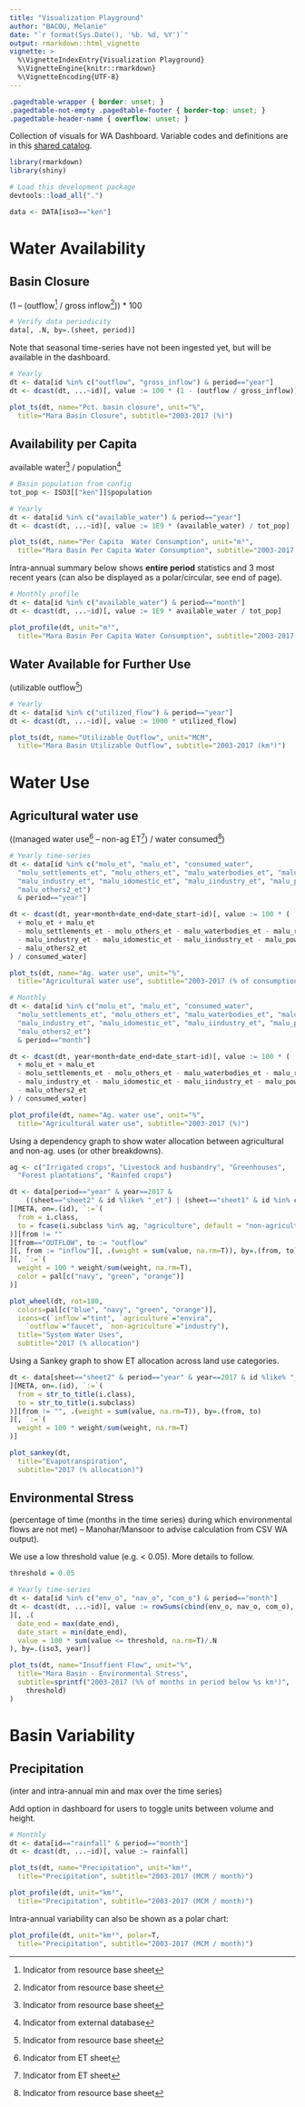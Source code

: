 ```yaml
---
title: "Visualization Playground"
author: "BACOU, Melanie"
date: "`r format(Sys.Date(), '%b. %d, %Y')`"
output: rmarkdown::html_vignette
vignette: >
  %\VignetteIndexEntry{Visualization Playground}
  %\VignetteEngine{knitr::rmarkdown}
  %\VignetteEncoding{UTF-8}
---
```


```css
.pagedtable-wrapper { border: unset; }
.pagedtable-not-empty .pagedtable-footer { border-top: unset; }
.pagedtable-header-name { overflow: unset; }
```

Collection of visuals for WA Dashboard. Variable codes and definitions are in this [shared catalog](https://docs.google.com/spreadsheets/d/13c8t2JgA2QK_YZ6OgI9o0JJcnuq90WOeipzNxS1HPow/edit?usp=sharing).

```r
library(rmarkdown)
library(shiny)

# Load this development package
devtools::load_all(".")

data <- DATA[iso3=="ken"]
```


# Water Availability

## Basin Closure

(1 – (outflow[^s1] / gross inflow[^s1])) * 100


```r
# Verify data periodicity
data[, .N, by=.(sheet, period)]
```

Note that seasonal time-series have not been ingested yet, but will be available in the dashboard.

```r
# Yearly
dt <- data[id %in% c("outflow", "gross_inflow") & period=="year"]
dt <- dcast(dt, ...~id)[, value := 100 * (1 - (outflow / gross_inflow))]

plot_ts(dt, name="Pct. basin closure", unit="%",
  title="Mara Basin Closure", subtitle="2003-2017 (%)")
```

## Availability per Capita

available water[^s1] / population[^ext]

```r

# Basin population from config
tot_pop <- ISO3[["ken"]]$population

# Yearly
dt <- data[id %in% c("available_water") & period=="year"]
dt <- dcast(dt, ...~id)[, value := 1E9 * (available_water) / tot_pop]

plot_ts(dt, name="Per Capita  Water Consumption", unit="m³",
  title="Mara Basin Per Capita Water Consumption", subtitle="2003-2017 (m³)")
```

Intra-annual summary below shows **entire period** statistics and 3 most recent years (can also be displayed as a polar/circular, see end of page).

```r
# Monthly profile
dt <- data[id %in% c("available_water") & period=="month"]
dt <- dcast(dt, ...~id)[, value := 1E9 * available_water / tot_pop]

plot_profile(dt, unit="m³",
  title="Mara Basin Per Capita Water Consumption", subtitle="2003-2017 (m³)")
```


## Water Available for Further Use

(utilizable outflow[^s1])

```r
# Yearly
dt <- data[id %in% c("utilized_flow") & period=="year"]
dt <- dcast(dt, ...~id)[, value := 1000 * utilized_flow]

plot_ts(dt, name="Utilizable Outflow", unit="MCM",
  title="Mara Basin Utilizable Outflow", subtitle="2003-2017 (km³)")
```


# Water Use

## Agricultural water use 

((managed water use[^s2] – non-ag ET[^s2]) / water consumed[^s1])

```r
# Yearly time-series
dt <- data[id %in% c("molu_et", "malu_et", "consumed_water",
  "molu_settlements_et", "molu_others_et", "malu_waterbodies_et", "malu_residential_et",
  "malu_industry_et", "malu_idomestic_et", "malu_iindustry_et", "malu_powerandenergy_et",
  "malu_others2_et")
  & period=="year"]

dt <- dcast(dt, year+month+date_end+date_start~id)[, value := 100 * (
  + molu_et + malu_et
  - molu_settlements_et - molu_others_et - malu_waterbodies_et - malu_residential_et
  - malu_industry_et - malu_idomestic_et - malu_iindustry_et - malu_powerandenergy_et
  - malu_others2_et
) / consumed_water]

plot_ts(dt, name="Ag. water use", unit="%",
  title="Agricultural water use", subtitle="2003-2017 (% of consumption)")
```

```r
# Monthly
dt <- data[id %in% c("molu_et", "malu_et", "consumed_water",
  "molu_settlements_et", "molu_others_et", "malu_waterbodies_et", "malu_residential_et",
  "malu_industry_et", "malu_idomestic_et", "malu_iindustry_et", "malu_powerandenergy_et",
  "malu_others2_et")
  & period=="month"]

dt <- dcast(dt, year+month+date_end+date_start~id)[, value := 100 * (
  + molu_et + malu_et
  - molu_settlements_et - molu_others_et - malu_waterbodies_et - malu_residential_et
  - malu_industry_et - malu_idomestic_et - malu_iindustry_et - malu_powerandenergy_et
  - malu_others2_et
) / consumed_water]

plot_profile(dt, name="Ag. water use", unit="%",
  title="Agricultural water use", subtitle="2003-2017 (%)")
```

Using a dependency graph to show water allocation between agricultural and non-ag. uses (or other breakdowns).

```r
ag <- c("Irrigated crops", "Livestock and husbandry", "Greenhouses", 
  "Forest plantations", "Rainfed crops")

dt <- data[period=="year" & year==2017 &
    ((sheet=="sheet2" & id %like% "_et") | (sheet=="sheet1" & id %in% c("outflow")))
][META, on=.(id), `:=`(
  from = i.class,
  to = fcase(i.subclass %in% ag, "agriculture", default = "non-agriculture")
)][from != ""
][from=="OUTFLOW", to := "outflow"
][, from := "inflow"][, .(weight = sum(value, na.rm=T)), by=.(from, to)
][, `:=`(
  weight = 100 * weight/sum(weight, na.rm=T),
  color = pal[c("navy", "green", "orange")]
)]

plot_wheel(dt, rot=180, 
  colors=pal[c("blue", "navy", "green", "orange")],
  icons=c(`inflow`="tint", `agriculture`="envira", 
    `outflow`="faucet", `non-agriculture`="industry"),
  title="System Water Uses",
  subtitle="2017 (% allocation")
```

Using a Sankey graph to show ET allocation across land use categories.

```r
dt <- data[sheet=="sheet2" & period=="year" & year==2017 & id %like% "_et"
][META, on=.(id), `:=`(
  from = str_to_title(i.class),
  to = str_to_title(i.subclass)
)][from != "", .(weight = sum(value, na.rm=T)), by=.(from, to)
][, `:=`(
  weight = 100 * weight/sum(weight, na.rm=T)
)]

plot_sankey(dt, 
  title="Evapotranspiration",
  subtitle="2017 (% allocation)")
```


## Environmental Stress 

(percentage of time (months in the time series) during which environmental flows are not met) – Manohar/Mansoor to advise calculation from CSV WA output).

<span class="bg-warning">We use a low threshold value (e.g. < 0.05). More details to follow.</span>

```r
threshold = 0.05

# Yearly time-series
dt <- data[id %in% c("env_o", "nav_o", "com_o") & period=="month"]
dt <- dcast(dt, ...~id)[, value := rowSums(cbind(env_o, nav_o, com_o), na.rm=T)
][, .(
  date_end = max(date_end),
  date_start = min(date_end),
  value = 100 * sum(value <= threshold, na.rm=T)/.N
), by=.(iso3, year)]

plot_ts(dt, name="Insuffient Flow", unit="%",
  title="Mara Basin - Environmental Stress", 
  subtitle=sprintf("2003-2017 (%% of months in period below %s km³)", 
    threshold)
)
```


# Basin Variability

## Precipitation 

(inter and intra-annual min and max over the time series)

<p class="bg-warning">Add option in dashboard for users to toggle units between volume and height.<p>

```r
# Monthly
dt <- data[id=="rainfall" & period=="month"]
dt <- dcast(dt, ...~id)[, value := rainfall]

plot_ts(dt, name="Precipitation", unit="km³",
  title="Precipitation", subtitle="2003-2017 (MCM / month)")
```

```r
plot_profile(dt, unit="km³",
  title="Precipitation", subtitle="2003-2017 (MCM / month)")
```

Intra-annual variability can also be shown as a polar chart:

```r
plot_profile(dt, unit="km³", polar=T,
  title="Precipitation", subtitle="2003-2017 (MCM / month)")
```



[^s1]: Indicator from resource base sheet
[^ext]: Indicator from external database
[^s2]: Indicator from ET sheet

